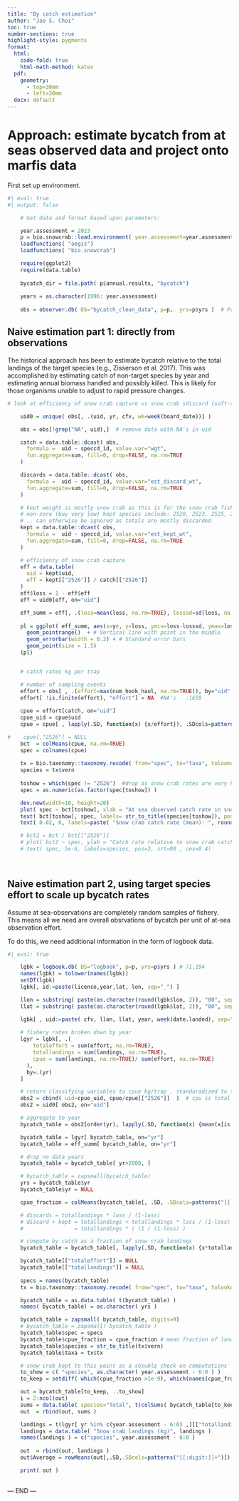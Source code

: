 ```yaml
---
title: "By catch estimation"
author: "Jae S. Choi"
toc: true
number-sections: true
highlight-style: pygments
format:
  html: 
    code-fold: true
    html-math-method: katex
  pdf:
    geometry: 
      - top=30mm
      - left=30mm
  docx: default 
---
```


# Approach: estimate bycatch from at seas observed data and project onto marfis data

First set up environment.

```r
#| eval: true
#| output: false

    # Get data and format based upon parameters:

    year.assessment = 2023
    p = bio.snowcrab::load.environment( year.assessment=year.assessment )
    loadfunctions( "aegis")
    loadfunctions( "bio.snowcrab")

    require(ggplot2)
    require(data.table)
 
    bycatch_dir = file.path( p$annual.results, "bycatch")
    
    years = as.character(1996: year.assessment)
    
    obs = observer.db( DS="bycatch_clean_data", p=p,  yrs=p$yrs )  # Prepare at sea observed data


```


## Naive estimation part 1: directly from observations

The historical approach has been to estimate bycatch relative to the total landings of the target species (e.g., Zisserson et al. 2017). This was accomplished by estimating catch of non-target species by year and estimating annual biomass handled and possibly killed. This is likely for those organisms unable to adjust to rapid pressure changes.  

```r
# look at efficiency of snow crab capture vs snow crab sdiscard (soft-shelled, sublegal or female crab):

    uid0 = unique( obs[, .(uid, yr, cfv, wk=week(board_date))] )

    obs = obs[!grep("NA", uid),]  # remove data with NA's in uid

    catch = data.table::dcast( obs, 
      formula =  uid ~ speccd_id, value.var="wgt", 
      fun.aggregate=sum, fill=0, drop=FALSE, na.rm=TRUE
    )  

    discards = data.table::dcast( obs, 
      formula =  uid ~ speccd_id, value.var="est_discard_wt", 
      fun.aggregate=sum, fill=0, drop=FALSE, na.rm=TRUE
    )  

    # kept weight is mostly snow crab as this is for the snow crab fishery 
    # non-zero (buy very low) kept species include: 2520, 2523, 2525, 2527, 10, 51  (probably for personal/direct use or sampling activity)
    # .. can otherwise be ignored as totals are mostly discarded
    kept = data.table::dcast( obs, 
      formula =  uid ~ speccd_id, value.var="est_kept_wt", 
      fun.aggregate=sum, fill=0, drop=FALSE, na.rm=TRUE
    )  

    # efficiency of snow crab capture
    eff = data.table(
      uid = kept$uid,
      eff = kept[["2526"]] / catch[["2526"]]
    ) 
    eff$loss = 1 - eff$eff
    eff = uid0[eff, on="uid"]

    eff_summ = eff[, .(loss=mean(loss, na.rm=TRUE), losssd=sd(loss, na.rm=TRUE)), by=.(yr) ]
   
    pl = ggplot( eff_summ, aes(x=yr, y=loss, ymin=loss-losssd, ymax=loss+losssd) ) +
      geom_pointrange()  + # Vertical line with point in the middle
      geom_errorbar(width = 0.2) + # Standard error bars
      geom_point(size = 1.5)
    (pl)


    # catch rates kg per trap

    # number of sampling events
    effort = obs[ , .(effort=max(num_hook_haul, na.rm=TRUE)), by="uid" ] 
    effort[ !is.finite(effort), "effort"] = NA  #NA's   :1659
    
    cpue = effort[catch, on="uid"]
    cpue_uid = cpue$uid
    cpue = cpue[ , lapply(.SD, function(x) {x/effort}), .SDcols=patterns("[[:digit:]]+") ]

#    cpue[,"2526"] = NULL
    bct  = colMeans(cpue, na.rm=TRUE)
    spec = colnames(cpue)
     
    tx = bio.taxonomy::taxonomy.recode( from="spec", to="taxa", tolookup=spec )
    species = tx$vern
    
    toshow = which(spec != "2526")  #drop as snow crab rates are very high
    spec = as.numeric(as.factor(spec[toshow]) )

    dev.new(width=10, height=20)
    plot( spec ~ bct[toshow], xlab = "At sea observed catch rate in snow crab fishery (kg/trap)", ylab="Species", type="p", cex=1.5, pch=19, col="darkorange", xlim=c(0, 0.03)  )
    text( bct[toshow], spec, labels= str_to_title(species[toshow]), pos=4, srt=0 , cex=1, col="darkslateblue")
    text( 0.02, 0, labels=paste( "Snow crab catch rate (mean): ", round(bct[["2526"]], 1 ) ), col="darkred", cex=1.75 )

    # bct2 = bct / bct[["2526"]]
    # plot( bct2 ~ spec, ylab = "Catch rate relative to snow crab catch rates (kg/trap)", xlab="Species", las=2, ylim=c(0, 1e-5) )
    # text( spec, 5e-6, labels=species, pos=3, srt=90 , cex=0.4)

  
```

## Naive estimation part 2, using target species effort to scale up bycatch rates

Assume at sea-observations are completely random samples of fishery. This means all we need are overall obsrvations of bycatch per unit of at-sea observation effort. 


To do this, we need additional information in the form of logbook data.

```r
#| eval: true

    lgbk = logbook.db( DS="logbook", p=p, yrs=p$yrs ) # 71,194    
    names(lgbk) = tolower(names(lgbk))
    setDT(lgbk)
    lgbk[, id:=paste(licence,year,lat, lon, sep="_") ]

    llon = substring( paste(as.character(round(lgbk$lon, 2)), "00", sep=""), 2, 6)
    llat = substring( paste(as.character(round(lgbk$lat, 2)), "00", sep=""), 1, 5)

    lgbk[ , uid:=paste( cfv, llon, llat, year, week(date.landed), sep="_") ]
  
    # fishery rates broken down by year
    lgyr = lgbk[, .(
        totaleffort = sum(effort, na.rm=TRUE),
        totallandings = sum(landings, na.rm=TRUE),
        cpue = sum(landings, na.rm=TRUE)/ sum(effort, na.rm=TRUE)
      ), 
      by=.(yr)
    ] 

    # return classifying variables to cpue kg/trap , standaradized to snow crab total catch rates 
    obs2 = cbind( uid=cpue_uid, cpue/cpue[["2526"]]  )  # cpu is total (kept+discard)
    obs2 = uid0[ obs2, on="uid"]

    # aggregate to year
    bycatch_table = obs2[order(yr), lapply(.SD, function(x) {mean(x[is.finite(x)])}), .SDcols=patterns("[[:digit:]]+"), by=.(yr) ]  

    bycatch_table = lgyr[ bycatch_table, on="yr"]
    bycatch_table = eff_summ[ bycatch_table, on="yr"]

    # drop no data years 
    bycatch_table = bycatch_table[ yr>2000, ]  

    # bycatch_table = zapsmall(bycatch_table)
    yrs = bycatch_table$yr
    bycatch_table$yr = NULL

    cpue_fraction = colMeans(bycatch_table[, .SD, .SDcols=patterns("[[:digit:]]+") ])

    # discards = totallandings * loss / (1-loss)
    # discard + kept = totallandings + totallandings * loss / (1-loss)
    #                = totallandings * ( (1 / (1-loss) )

    # compute by catch as a fraction of snow crab landings
    bycatch_table = bycatch_table[, lapply(.SD, function(x) {x*totallandings* ( 1 / (1-loss) ) }), .SDcols=patterns("[[:digit:]]+") ]

    bycatch_table[["totaleffort"]] = NULL
    bycatch_table[["totallandings"]] = NULL
 
    specs = names(bycatch_table)  
    tx = bio.taxonomy::taxonomy.recode( from="spec", to="taxa", tolookup=specs )

    bycatch_table = as.data.table( t(bycatch_table) )
    names( bycatch_table) = as.character( yrs )

    bycatch_table = zapsmall( bycatch_table, digits=9)
    # bycatch_table = zapsmall( bycatch_table )
    bycatch_table$spec = specs
    bycatch_table$cpue_fraction = cpue_fraction # mean fraction of landing per year (weight/weight)
    bycatch_table$species = str_to_title(tx$vern)
    bycatch_table$taxa = tx$tx

    # snow crab kept to this point as a sosuble check on computations
    to_show = c( "species", as.character( year.assessment - 6:0 ) )
    to_keep = setdiff( which(cpue_fraction >1e-9), which(names(cpue_fraction) =="2526" ))

    out = bycatch_table[to_keep, ..to_show] 
    i = 2:ncol(out)
    sums = data.table( species="Total", t(colSums( bycatch_table[to_keep, ..to_show][,..i] ) ) )
    out  = rbind(out, sums )

    landings = t(lgyr[ yr %in% c(year.assessment - 6:0) ,][["totallandings"]])
    landings = data.table( "Snow crab landings (kg)", landings )
    names(landings ) = c("species", year.assessment - 6:0 )
    
    out  = rbind(out, landings )
    out$Average = rowMeans(out[,.SD,.SDcols=patterns("[[:digit:]]+")])

    print( out )
    

```


--- END ---
